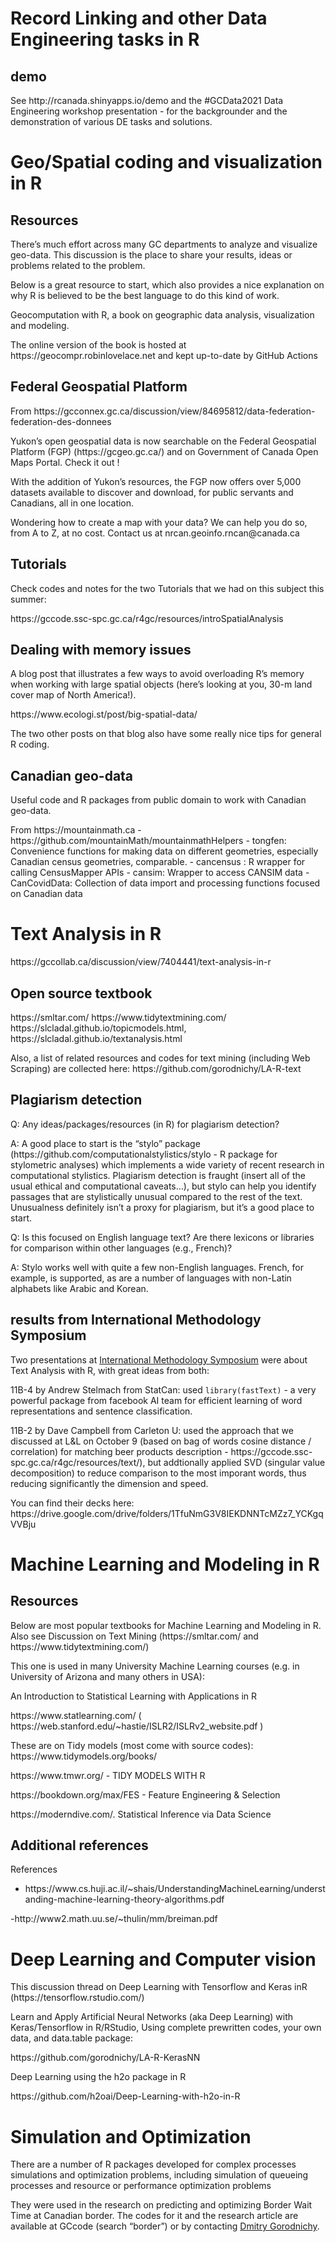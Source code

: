 



# Record Linking and other Data Engineering tasks in R


## demo

See http://rcanada.shinyapps.io/demo and the #GCData2021 Data Engineering workshop  presentation - 
for the backgrounder and the demonstration of various DE tasks and solutions.

# Geo/Spatial coding and visualization in R


## Resources

There's much effort  across many GC departments to analyze and visualize  geo-data. This discussion is the place to share your results, ideas or problems related to the problem.

 

Below is a great resource to start, which also provides a nice explanation on why R is believed to be the best language to do this kind of work. 

 
Geocomputation with R, a book on geographic data analysis, visualization and modeling.


The online version of the book is hosted at https://geocompr.robinlovelace.net and kept up-to-date by GitHub Actions

 
## Federal Geospatial Platform

From https://gcconnex.gc.ca/discussion/view/84695812/data-federation-federation-des-donnees

 

Yukon’s open geospatial data is now searchable on the Federal Geospatial Platform (FGP) (https://gcgeo.gc.ca/) and on Government of Canada Open Maps Portal. Check it out !

 

With the addition of Yukon's resources, the FGP now offers over 5,000 datasets available to discover and download, for public servants and Canadians, all in one location.

 

Wondering how to create a map with your data? We can help you do so, from A to Z, at no cost. Contact us at nrcan.geoinfo.rncan@canada.ca

 
## Tutorials 
 
Check codes and notes for the two Tutorials that we had on this subject this summer:
 
https://gccode.ssc-spc.gc.ca/r4gc/resources/introSpatialAnalysis
 
 
## Dealing with memory issues

A blog post that illustrates a few ways to avoid overloading R's memory when working with large spatial objects (here's looking at you, 30-m land cover map of North America!).


https://www.ecologi.st/post/big-spatial-data/

 

The two other posts on that blog also have some really nice tips for general R coding. 


## Canadian geo-data

Useful code and R packages from public domain to work with Canadian geo-data. 

From https://mountainmath.ca
- https://github.com/mountainMath/mountainmathHelpers
- tongfen: Convenience functions for making data on different geometries, especially Canadian census geometries, comparable.
- cancensus : R wrapper for calling CensusMapper APIs
- cansim: Wrapper to access CANSIM data
- CanCovidData: Collection of data import and processing functions focused on Canadian data




<!------------------------------------------------>


# Text Analysis in R

https://gccollab.ca/discussion/view/7404441/text-analysis-in-r

## Open source textbook

https://smltar.com/ 
https://www.tidytextmining.com/
https://slcladal.github.io/topicmodels.html, https://slcladal.github.io/textanalysis.html
 
Also, a list of related resources and codes for text mining (including Web Scraping)  are collected here: https://github.com/gorodnichy/LA-R-text


## Plagiarism detection

Q:  Any ideas/packages/resources (in R) for plagiarism detection? 

 
A: 
A good  place to start is the "stylo" package (https://github.com/computationalstylistics/stylo - R package for stylometric analyses) which implements a wide variety of recent research in computational stylistics. Plagiarism detection is fraught (insert all of the usual ethical and computational caveats...), but stylo can help you identify passages that are stylistically unusual compared to the rest of the text. Unusualness definitely isn't a proxy for plagiarism, but it's a good place to start.

 
Q: 
Is this focused on English language text? Are there lexicons or libraries for comparison within other languages (e.g., French)?

A: Stylo works well with quite a few non-English languages. French, for example, is supported, as are a number of languages with non-Latin alphabets like Arabic and Korean.




## results from International Methodology Symposium

Two presentations  at [International Methodology Symposium](https://www.statcan.gc.ca/en/conferences/symposium2021/program) were about Text Analysis with R, with great ideas from both:
 

11B-4 by Andrew Stelmach from StatCan: used  `library(fastText)` -  a very powerful package from facebook AI team for  efficient learning of word representations and sentence classification. 

 

11B-2 by Dave Campbell from Carleton U:  used the  approach  that we discussed at L&L on October 9 (based on bag of words cosine distance / correlation) for matching beer products description  - https://gccode.ssc-spc.gc.ca/r4gc/resources/text/),  but addtionally applied SVD (singular value decomposition) to reduce comparison to  the most imporant words, thus reducing significantly the dimension and speed.

 

You can  find their decks here: https://drive.google.com/drive/folders/1TfuNmG3V8IEKDNNTcMZz7_YCKgqVVBju 



# Machine Learning and Modeling in R


## Resources

Below are most popular textbooks for Machine Learning and Modeling in R.  
Also see Discussion on Text Mining (https://smltar.com/ and https://www.tidytextmining.com/)
 

This one is used in many University Machine Learning courses (e.g. in University of Arizona and many others in USA):

An Introduction to Statistical Learning with Applications in R

https://www.statlearning.com/ ( https://web.stanford.edu/~hastie/ISLR2/ISLRv2_website.pdf )

 

 

These are on Tidy models (most come with source codes): https://www.tidymodels.org/books/

https://www.tmwr.org/  - TIDY MODELS WITH R

https://bookdown.org/max/FES - Feature Engineering & Selection

https://moderndive.com/. Statistical Inference via Data Science

 


## Additional references

References

- https://www.cs.huji.ac.il/~shais/UnderstandingMachineLearning/understanding-machine-learning-theory-algorithms.pdf


-http://www2.math.uu.se/~thulin/mm/breiman.pdf





# Deep Learning and Computer vision 

<!-- with Tensorflow and Keras -->

This discussion thread on Deep Learning with Tensorflow and Keras inR (https://tensorflow.rstudio.com/)

<!-- A collection of tested codes and tutorials is here: -->


Learn and Apply Artificial Neural Networks (aka Deep Learning) with Keras/Tensorflow in R/RStudio, 
Using complete prewritten codes, your own data, and data.table package:

https://github.com/gorodnichy/LA-R-KerasNN


Deep Learning using the h2o package in R

https://github.com/h2oai/Deep-Learning-with-h2o-in-R



# Simulation and Optimization

There are a number of R packages developed for complex processes simulations and  optimization problems, including   simulation of queueing processes and resource or performance optimization problems

They were used in the research on predicting and optimizing Border Wait Time at Canadian border.
The codes for it and the research article are available at GCcode (search "border") or by contacting [Dmitry Gorodnichy](index.html#contact).




